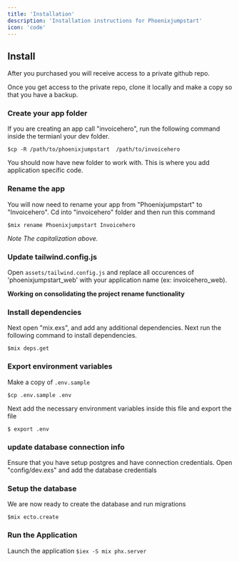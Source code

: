```yaml
---
title: 'Installation'
description: 'Installation instructions for Phoenixjumpstart'
icon: 'code'
---
```


## Install 
After you purchased you will receive access to a private github repo.

Once you get access to the private repo, clone it locally and make a copy so that you have a backup.

### Create your app folder
If you are creating an app call "invoicehero", run the following command inside the termianl your dev folder.

` $cp -R /path/to/phoenixjumpstart  /path/to/invoicehero  `

You should now have new folder to work with. This is where you add application specific code.


### Rename the app
You will now need to rename your app from "Phoenixjumpstart" to "Invoicehero". Cd into "invoicehero" folder and then run this command

` $mix rename Phoenixjumpstart Invoicehero  `

*Note The capitalization above.*

### Update tailwind.config.js
Open `assets/tailwind.config.js` and replace all occurences of 'phoenixjumpstart_web' with your application name (ex: invoicehero_web).

**Working on consolidating the project rename functionality**


### Install dependencies
Next open "mix.exs", and add any additional dependencies. Next run the following command to install dependencies.


`$mix deps.get`

### Export environment variables
Make a copy of `.env.sample` 

```
$cp .env.sample .env
```

Next add the necessary environment variables inside this file and export the file
```
$ export .env
```

### update database connection info
Ensure that you have setup postgres and have connection credentials. Open "config/dev.exs" and
add the database credentials

### Setup the database
We are now ready to create the database and run migrations

`$mix ecto.create`



### Run the Application
Launch the application `$iex -S mix phx.server`






